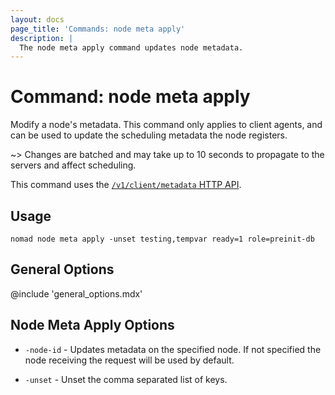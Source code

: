 ```yaml
---
layout: docs
page_title: 'Commands: node meta apply'
description: |
  The node meta apply command updates node metadata.
---
```


# Command: node meta apply

Modify a node's metadata. This command only applies to client agents, and can
be used to update the scheduling metadata the node registers.

~> Changes are batched and may take up to 10 seconds to propagate to the
   servers and affect scheduling.

This command uses the [`/v1/client/metadata` HTTP API][api].

## Usage

```plaintext
nomad node meta apply -unset testing,tempvar ready=1 role=preinit-db
```

## General Options

@include 'general_options.mdx'

## Node Meta Apply Options

- `-node-id` - Updates metadata on the specified node. If not specified the
  node receiving the request will be used by default.

- `-unset` - Unset the comma separated list of keys.

[api]: /nomad/api-docs/client#update-node-metadata
